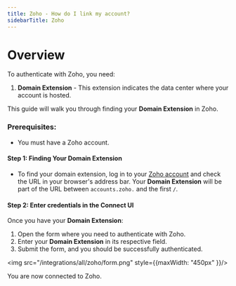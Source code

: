 ```yaml
---
title: Zoho - How do I link my account?
sidebarTitle: Zoho
---
```



# Overview
To authenticate with Zoho, you need:
1. **Domain Extension** - This extension indicates the data center where your account is hosted.

This guide will walk you through finding your **Domain Extension** in Zoho.

### Prerequisites:

- You must have a Zoho account.

#### Step 1: Finding Your Domain Extension

- To find your domain extension, log in to your [Zoho account](https://accounts.zoho.com/signin?servicename=ZohoHome&signupurl=https://www.zoho.com/signup.html) and check the URL in your browser's address bar. Your **Domain Extension** will be part of the URL between `accounts.zoho.` and the first `/`.

#### Step 2: Enter credentials in the Connect UI

Once you have your **Domain Extension**:
1. Open the form where you need to authenticate with Zoho.
2. Enter your **Domain Extension** in its respective field.
3. Submit the form, and you should be successfully authenticated.

<img src="/integrations/all/zoho/form.png" style={{maxWidth: "450px" }}/>

You are now connected to Zoho.

